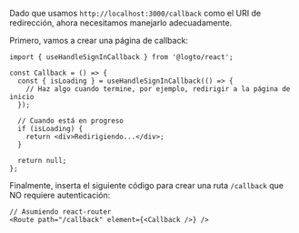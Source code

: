 Dado que usamos `http://localhost:3000/callback` como el URI de redirección, ahora necesitamos manejarlo adecuadamente.

Primero, vamos a crear una página de callback:

```tsx title="pages/Callback/index.tsx"
import { useHandleSignInCallback } from '@logto/react';

const Callback = () => {
  const { isLoading } = useHandleSignInCallback(() => {
    // Haz algo cuando termine, por ejemplo, redirigir a la página de inicio
  });

  // Cuando está en progreso
  if (isLoading) {
    return <div>Redirigiendo...</div>;
  }

  return null;
};
```

Finalmente, inserta el siguiente código para crear una ruta `/callback` que NO requiere autenticación:

```tsx title="App.tsx"
// Asumiendo react-router
<Route path="/callback" element={<Callback />} />
```
